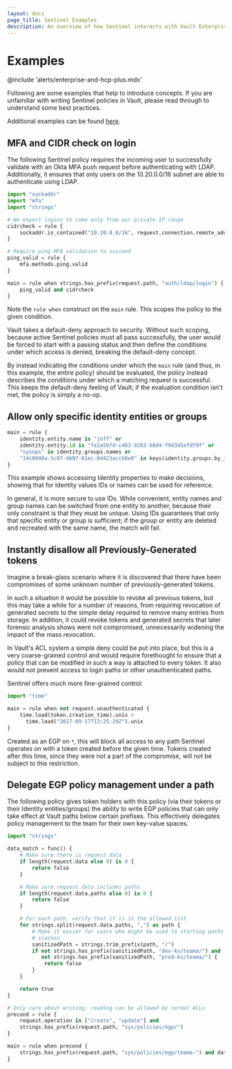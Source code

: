 ```yaml
---
layout: docs
page_title: Sentinel Examples
description: An overview of how Sentinel interacts with Vault Enterprise.
---
```


# Examples

@include 'alerts/enterprise-and-hcp-plus.mdx'

Following are some examples that help to introduce concepts. If you are
unfamiliar with writing Sentinel policies in Vault, please read through to
understand some best practices.

Additional examples can be found [here](https://github.com/hashicorp/vault-guides/tree/master/governance).

## MFA and CIDR check on login

The following Sentinel policy requires the incoming user to successfully
validate with an Okta MFA push request before authenticating with LDAP.
Additionally, it ensures that only users on the 10.20.0.0/16 subnet are able to
authenticate using LDAP.

```python
import "sockaddr"
import "mfa"
import "strings"

# We expect logins to come only from our private IP range
cidrcheck = rule {
    sockaddr.is_contained("10.20.0.0/16", request.connection.remote_addr)
}

# Require ping MFA validation to succeed
ping_valid = rule {
    mfa.methods.ping.valid
}

main = rule when strings.has_prefix(request.path, "auth/ldap/login") {
    ping_valid and cidrcheck
}
```

Note the `rule when` construct on the `main` rule. This scopes the policy to
the given condition.

Vault takes a default-deny approach to security. Without such scoping, because
active Sentinel policies must all pass successfully, the user would be forced
to start with a passing status and then define the conditions under which
access is denied, breaking the default-deny concept.

By instead indicating the conditions under which the `main` rule (and thus, in
this example, the entire policy) should be evaluated, the policy instead
describes the conditions under which a matching request is successful. This
keeps the default-deny feeling of Vault; if the evaluation condition isn't met,
the policy is simply a no-op.

## Allow only specific identity entities or groups

```python
main = rule {
    identity.entity.name is "jeff" or
    identity.entity.id is "fe2a5bfd-c483-9263-b0d4-f9d345efdf9f" or
    "sysops" in identity.groups.names or
    "14c0940a-5c07-4b97-81ec-0d423accb8e0" in keys(identity.groups.by_id)
}
```

This example shows accessing Identity properties to make decisions, showing
that for Identity values IDs or names can be used for reference.

In general, it is more secure to use IDs. While convenient, entity names and
group names can be switched from one entity to another, because their only
constraint is that they must be unique. Using IDs guarantees that only that
specific entity or group is sufficient; if the group or entity are deleted and
recreated with the same name, the match will fail.

## Instantly disallow all Previously-Generated tokens

Imagine a break-glass scenario where it is discovered that there have been
compromises of some unknown number of previously-generated tokens.

In such a situation it would be possible to revoke all previous tokens, but
this may take a while for a number of reasons, from requiring revocation of
generated secrets to the simple delay required to remove many entries from
storage. In addition, it could revoke tokens and generated secrets that later
forensic analysis shows were not compromised, unnecessarily widening the impact
of the mass revocation.

In Vault's ACL system a simple deny could be put into place, but this is a very
coarse-grained control and would require forethought to ensure that a policy
that can be modified in such a way is attached to every token. It also would
not prevent access to login paths or other unauthenticated paths.

Sentinel offers much more fine-grained control:

```python
import "time"

main = rule when not request.unauthenticated {
    time.load(token.creation_time).unix >
      time.load("2017-09-17T13:25:29Z").unix
}
```

Created as an EGP on `*`, this will block all access to any path Sentinel
operates on with a token created before the given time. Tokens created after
this time, since they were not a part of the compromise, will not be subject to
this restriction.

## Delegate EGP policy management under a path

The following policy gives token holders with this policy (via their tokens or
their Identity entities/groups) the ability to write EGP policies that can only
take effect at Vault paths below certain prefixes. This effectively delegates
policy management to the team for their own key-value spaces.

```python
import "strings"

data_match = func() {
    # Make sure there is request data
    if length(request.data else 0) is 0 {
        return false
    }

    # Make sure request data includes paths
    if length(request.data.paths else 0) is 0 {
        return false
    }

    # For each path, verify that it is in the allowed list
    for strings.split(request.data.paths, ",") as path {
        # Make it easier for users who might be used to starting paths with
        # slashes
        sanitizedPath = strings.trim_prefix(path, "/")
        if not strings.has_prefix(sanitizedPath, "dev-kv/teama/") and
           not strings.has_prefix(sanitizedPath, "prod-kv/teama/") {
            return false
        }
    }

    return true
}

# Only care about writing; reading can be allowed by normal ACLs
precond = rule {
    request.operation in ["create", "update"] and
    strings.has_prefix(request.path, "sys/policies/egp/")
}

main = rule when precond {
    strings.has_prefix(request.path, "sys/policies/egp/teama-") and data_match()
}
```
